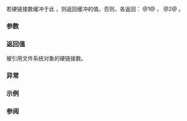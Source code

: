 {{cpp/filesystem/directory_entry/title|hard_link_count}}
{{cpp/filesystem/directory_entry/navbar}}
{{dcl begin}}
{{dcl|num=1|since=c++17|
std::uintmax_t hard_link_count() const;
}}
{{dcl|num=2|since=c++17|
std::uintmax_t hard_link_count( std::error_code&amp; ec ) const noexcept;
}}
{{dcl end}}

若硬链接数缓冲于此 {{tt|directory_entry}}，则返回缓冲的值。否则，各返回：
@1@ {{c|std::filesystem::hard_link_count(path())}}，
@2@ {{c|std::filesystem::hard_link_count(path(), ec)}}。

===参数===
{{par begin}}
{{par | ec | 不抛出重载中报告错误的输出形参 }}
{{par end}}

===返回值===
被引用文件系统对象的硬链接数。

===异常===
{{cpp/filesystem/error_handling|p|throw=1/2}}

===示例===
{{example}}

===参阅===
{{dsc begin}}
{{dsc inc|cpp/filesystem/dsc hard_link_count}}
{{dsc end}}

{{langlinks|de|en|es|fr|it|ja|pt|ru}}
